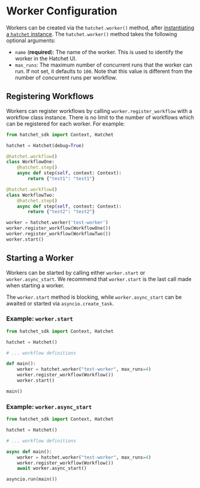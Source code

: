 # Worker Configuration

Workers can be created via the `hatchet.worker()` method, after [instantiating a `hatchet` instance](./client). The `hatchet.worker()` method takes the following optional arguments:

- `name` (**required**): The name of the worker. This is used to identify the worker in the Hatchet UI.
- `max_runs`: The maximum number of concurrent runs that the worker can run. If not set, it defaults to `100`. Note that this value is different from the number of concurrent runs per workflow.

## Registering Workflows

Workers can register workflows by calling `worker.register_workflow` with a workflow class instance. There is no limit to the number of workflows which can be registered for each worker. For example:

```py
from hatchet_sdk import Context, Hatchet

hatchet = Hatchet(debug=True)

@hatchet.workflow()
class WorkflowOne:
    @hatchet.step()
    async def step(self, context: Context):
        return {"test1": "test1"}

@hatchet.workflow()
class WorkflowTwo:
    @hatchet.step()
    async def step(self, context: Context):
        return {"test2": "test2"}

worker = hatchet.worker('test-worker')
worker.register_workflow(WorkflowOne())
worker.register_workflow(WorkflowTwo())
worker.start()
```

## Starting a Worker

Workers can be started by calling either `worker.start` or `worker.async_start`. We recommend that `worker.start` is the last call made when starting a worker.

The `worker.start` method is blocking, while `worker.async_start` can be awaited or started via `asyncio.create_task`.

### Example: `worker.start`

```py
from hatchet_sdk import Context, Hatchet

hatchet = Hatchet()

# ... workflow definitions

def main():
    worker = hatchet.worker("test-worker", max_runs=4)
    worker.register_workflow(Workflow())
    worker.start()

main()
```

### Example: `worker.async_start`

```py
from hatchet_sdk import Context, Hatchet

hatchet = Hatchet()

# ... workflow definitions

async def main():
    worker = hatchet.worker("test-worker", max_runs=4)
    worker.register_workflow(Workflow())
    await worker.async_start()

asyncio.run(main())
```
